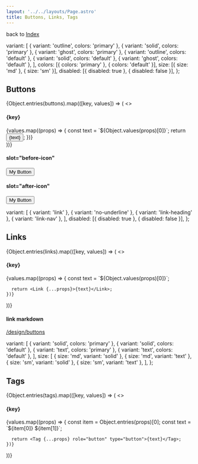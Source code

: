 ```yaml
---
layout: '../../layouts/Page.astro'
title: Buttons, Links, Tags
---
```



back to [Index](/design)

  variant: [
    { variant: 'outline', colors: 'primary' },
    { variant: 'solid', colors: 'primary' },
    { variant: 'ghost', colors: 'primary' },
    { variant: 'outline', colors: 'default' },
    { variant: 'solid', colors: 'default' },
    { variant: 'ghost', colors: 'default' },
  ],
  colors: [{ colors: 'primary' }, { colors: 'default' }],
  size: [{ size: 'md' }, { size: 'sm' }],
  disabled: [{ disabled: true }, { disabled: false }],
};

## Buttons

{Object.entries(buttons).map(([key, values]) => (
<>
  <h4>{key}</h4>
  <div class="not-prose flex items-center gap-4 flex-wrap">
    {values.map((props) => {
      const text = `${Object.values(props)[0]}`;
      return <Button {...props} role="button" type="button" element="button">{text}</Button>;
    })}
  </div>
</>
))}

#### slot="before-icon"

<div class="not-prose">
  <Button colors="primary" size="sm" role="button" type="button">
    <Icon name="tabler:device-floppy" slot="before-icon" />
    My Button
  </Button>
</div>

#### slot="after-icon"

<div class="not-prose">
  <Button colors="primary" role="button" type="button">
    <Icon name="tabler:device-floppy" slot="after-icon" />
    My Button
  </Button>
</div>

  variant: [
    { variant: 'link' },
    { variant: 'no-underline' },
    { variant: 'link-heading' },
    { variant: 'link-nav' },
  ],
  disabled: [{ disabled: true }, { disabled: false }],
};

## Links

{Object.entries(links).map(([key, values]) => (
<>
  <h4>{key}</h4>
  <div class="not-prose flex items-center gap-4 flex-wrap">
    {values.map((props) => {
      const text = `${Object.values(props)[0]}`;

      return <Link {...props}>{text}</Link>;
    })}

  </div>
</>
))}

#### link markdown

[/design/buttons](/design/buttons)

  variant: [
    { variant: 'solid', colors: 'primary' },
    { variant: 'solid', colors: 'default' },
    { variant: 'text', colors: 'primary' },
    { variant: 'text', colors: 'default' },
  ],
  size: [
    { size: 'md', variant: 'solid' },
    { size: 'md', variant: 'text' },
    { size: 'sm', variant: 'solid' },
    { size: 'sm', variant: 'text' },
  ],
};

## Tags

{Object.entries(tags).map(([key, values]) => (
<>
  <h4>{key}</h4>
  <div class="not-prose flex items-center gap-4 flex-wrap">
    {values.map((props) => {
      const item = Object.entries(props)[0];
      const text = `${item[0]} ${item[1]}`;

      return <Tag {...props} role="button" type="button">{text}</Tag>;
    })}

  </div>
</>
))}
